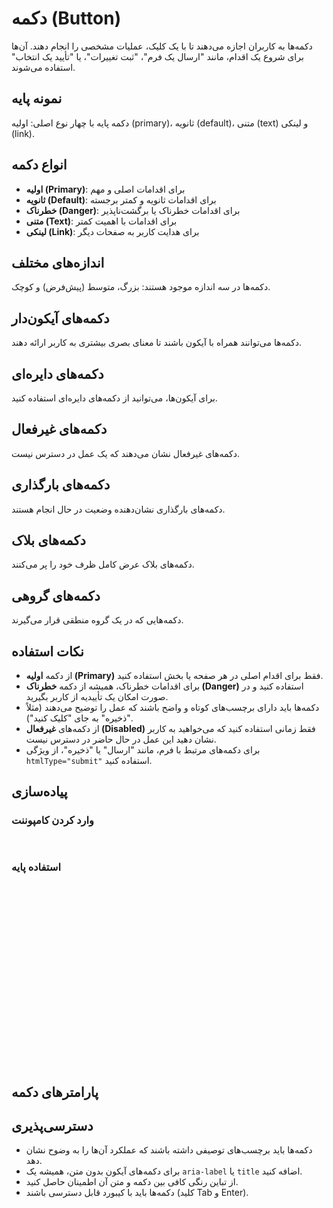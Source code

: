 
<Meta of={ButtonStories} />

# دکمه (Button)

دکمه‌ها به کاربران اجازه می‌دهند تا با یک کلیک، عملیات مشخصی را انجام دهند. آن‌ها برای شروع یک اقدام، مانند "ارسال یک فرم"، "ثبت تغییرات"، یا "تأیید یک انتخاب" استفاده می‌شوند.

## نمونه پایه

دکمه پایه با چهار نوع اصلی: اولیه (primary)، ثانویه (default)، متنی (text) و لینکی (link).

<Canvas of={ButtonStories.Primary} />

## انواع دکمه

- **اولیه (Primary)**: برای اقدامات اصلی و مهم
- **ثانویه (Default)**: برای اقدامات ثانویه و کمتر برجسته
- **خطرناک (Danger)**: برای اقدامات خطرناک یا برگشت‌ناپذیر
- **متنی (Text)**: برای اقدامات با اهمیت کمتر
- **لینکی (Link)**: برای هدایت کاربر به صفحات دیگر

<Canvas of={ButtonStories.Secondary} />

## اندازه‌های مختلف

دکمه‌ها در سه اندازه موجود هستند: بزرگ، متوسط (پیش‌فرض) و کوچک.

<Canvas of={ButtonStories.Large} />
<Canvas of={ButtonStories.Small} />

## دکمه‌های آیکون‌دار

دکمه‌ها می‌توانند همراه با آیکون باشند تا معنای بصری بیشتری به کاربر ارائه دهند.

<Canvas of={ButtonStories.Primary} />

## دکمه‌های دایره‌ای

برای آیکون‌ها، می‌توانید از دکمه‌های دایره‌ای استفاده کنید.

<Canvas of={ButtonStories.Small} />

## دکمه‌های غیرفعال

دکمه‌های غیرفعال نشان می‌دهند که یک عمل در دسترس نیست.

<Canvas of={ButtonStories.Primary} />

## دکمه‌های بارگذاری

دکمه‌های بارگذاری نشان‌دهنده وضعیت در حال انجام هستند.

<Canvas of={ButtonStories.Secondary} />

## دکمه‌های بلاک

دکمه‌های بلاک عرض کامل ظرف خود را پر می‌کنند.

<Canvas of={ButtonStories.Large} />

## دکمه‌های گروهی

دکمه‌هایی که در یک گروه منطقی قرار می‌گیرند.

<Canvas of={ButtonStories.Primary} />

## نکات استفاده

- از دکمه **اولیه (Primary)** فقط برای اقدام اصلی در هر صفحه یا بخش استفاده کنید.
- برای اقدامات خطرناک، همیشه از دکمه **خطرناک (Danger)** استفاده کنید و در صورت امکان یک تأییدیه از کاربر بگیرید.
- دکمه‌ها باید دارای برچسب‌های کوتاه و واضح باشند که عمل را توضیح می‌دهند (مثلاً "ذخیره" به جای "کلیک کنید").
- از دکمه‌های **غیرفعال (Disabled)** فقط زمانی استفاده کنید که می‌خواهید به کاربر نشان دهید این عمل در حال حاضر در دسترس نیست.
- برای دکمه‌های مرتبط با فرم، مانند "ارسال" یا "ذخیره"، از ویژگی `htmlType="submit"` استفاده کنید.

## پیاده‌سازی

### وارد کردن کامپوننت

```jsx
import { Button } from 'antd';
```

### استفاده پایه

```jsx
// دکمه اولیه
<Button type="primary">دکمه اولیه</Button>

// دکمه ثانویه
<Button>دکمه ثانویه</Button>

// دکمه خطرناک
<Button type="primary" danger>حذف</Button>

// دکمه بارگذاری
<Button type="primary" loading>در حال بارگذاری</Button>

// دکمه آیکون‌دار
<Button type="primary" icon={<SearchOutlined />}>جستجو</Button>

// دکمه غیرفعال
<Button type="primary" disabled>غیرفعال</Button>

// دکمه بلاک
<Button type="primary" block>دکمه تمام عرض</Button>
```

## پارامترهای دکمه

<ArgTypes of={ButtonStories} />

## دسترسی‌پذیری

- دکمه‌ها باید برچسب‌های توصیفی داشته باشند که عملکرد آن‌ها را به وضوح نشان دهد.
- برای دکمه‌های آیکون بدون متن، همیشه یک `aria-label` یا `title` اضافه کنید.
- از تباین رنگی کافی بین دکمه و متن آن اطمینان حاصل کنید.
- دکمه‌ها باید با کیبورد قابل دسترسی باشند (کلید Tab و Enter).

```jsx
// دکمه آیکون با دسترسی‌پذیری مناسب
<Button icon={<DeleteOutlined />} aria-label="حذف آیتم" title="حذف آیتم" />
```
